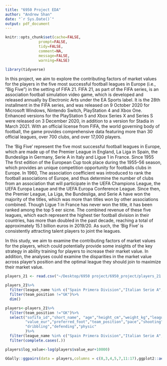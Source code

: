 ```yaml
---
title: "6950 Project EDA"
author: "Andrew Shan"
date: "`r Sys.Date()`"
output: pdf_document
---
```


```r
knitr::opts_chunk$set(cache=FALSE,
               prompt=FALSE,
               tidy=FALSE,
               comment=NA,
               message=FALSE,
               warning=FALSE)
```

```r
library(tidyverse)
```

In this project, we aim to explore the contributing factors of market values for the players in the five most successful football leagues in Europe (i.e., "Big Five") in the setting of FIFA 21. FIFA 21, as part of the FIFA series, is an association football simulation video game, which is developed and released annually by Electronic Arts under the EA Sports label. It is the 28th installment in the FIFA series, and was released on 9 October 2020 for Microsoft Windows, Nintendo Switch, PlayStation 4 and Xbox One. Enhanced versions for the PlayStation 5 and Xbox Series X and Series S were released on 3 December 2020, in addition to a version for Stadia in March 2021. With an official license from FIFA, the world governing body of football, the game provides comprehensive data featuring more than 30 official leagues, over 700 clubs, and over 17,000 players. 

The 'Big Five' represent the five most successful football leagues in Europe, which are made up of the Premier League in England, La Liga in Spain, the Bundesliga in Germany, Serie A in Italy and Ligue 1 in France. Since 1955 The first edition of the European Cup took place during the 1955–56 season, which provides an unique competition opportunity for footballs clubs in Europe. In 1960, The association coefficient was introduced to rank the football associations of Europe, and thus determine the number of clubs from an association that will participate in the UEFA Champions League, the UEFA Europa League and the UEFA Europa Conference League. Since then, the Premier League, La Liga, the Bundesliga, and Serie A have won the majority of the titles, which was more than titles won by other associations combined. Though Ligue 1 in France has never won the title, it has been ranked among the top 5 eer sicne. The combined revenue of these five leagues, which each represent the highest tier football division in their countries, has more than doubled in the past decade, reaching a total of approximately 15.1 billion euros in 2019/20. As such, the 'Big Five' is consistently attracting talent players to joint the leagues. 

In this study, we aim to examine the contributing factors of market values for the players, which could potentially provide some insights of the key strategy in ability training for players to increase their market value. In addition, the analyses could examine the disparities in the market value across player's position and the optimal league they should join to maximize their market value.  

```r
players_21 <- read.csv("~/Desktop/6950 project/6950_project/players_21.csv")
```


```r
players_21%>%
  filter(league_name %in% c("Spain Primera Division","Italian Serie A","German 1. Bundesliga","French Ligue 1","English Premier League"))%>%
  filter(team_position !="GK")%>%
  dim()
```

```r
players<-players_21%>%
  filter(team_position !="GK")%>%
  select("sofifa_id","short_name", "age","height_cm","weight_kg","league_name","overall",
         "value_eur","preferred_foot","team_position","pace","shooting","passing",
         "dribbling","defending","physic"
         )%>%
  filter(league_name %in% c("Spain Primera Division","Italian Serie A","German 1. Bundesliga","French Ligue 1","English Premier League"))%>%
  filter(complete.cases(.))
```
```r
players$log_value<-log(players$value_eur+10000)
```

```r
GGally::ggpairs(data = players,columns = c(8,3,4,5,7,11:17),ggplot2::aes(alpha=1/5))
```




